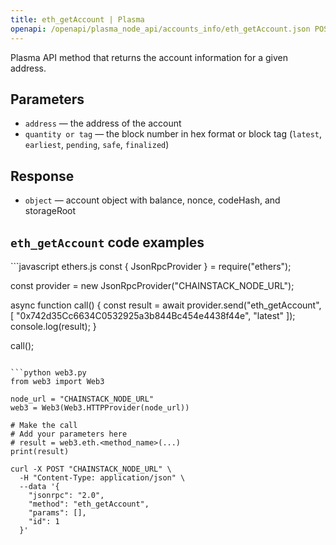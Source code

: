 ```yaml
---
title: eth_getAccount | Plasma
openapi: /openapi/plasma_node_api/accounts_info/eth_getAccount.json POST /be84184cd12967be5a65d06651c60085
---
```


Plasma API method that returns the account information for a given address.

## Parameters

* `address` — the address of the account
* `quantity or tag` — the block number in hex format or block tag (`latest`, `earliest`, `pending`, `safe`, `finalized`)

## Response

* `object` — account object with balance, nonce, codeHash, and storageRoot

## `eth_getAccount` code examples

<CodeGroup>
```javascript ethers.js
const { JsonRpcProvider } = require("ethers");

const provider = new JsonRpcProvider("CHAINSTACK_NODE_URL");

async function call() {
  const result = await provider.send("eth_getAccount", [
    "0x742d35Cc6634C0532925a3b844Bc454e4438f44e",
    "latest"
  ]);
  console.log(result);
}

call();
```

```python web3.py
from web3 import Web3

node_url = "CHAINSTACK_NODE_URL"
web3 = Web3(Web3.HTTPProvider(node_url))

# Make the call
# Add your parameters here
# result = web3.eth.<method_name>(...)
print(result)
```

```shell cURL
curl -X POST "CHAINSTACK_NODE_URL" \
  -H "Content-Type: application/json" \
  --data '{
    "jsonrpc": "2.0",
    "method": "eth_getAccount",
    "params": [],
    "id": 1
  }'
```
</CodeGroup>

